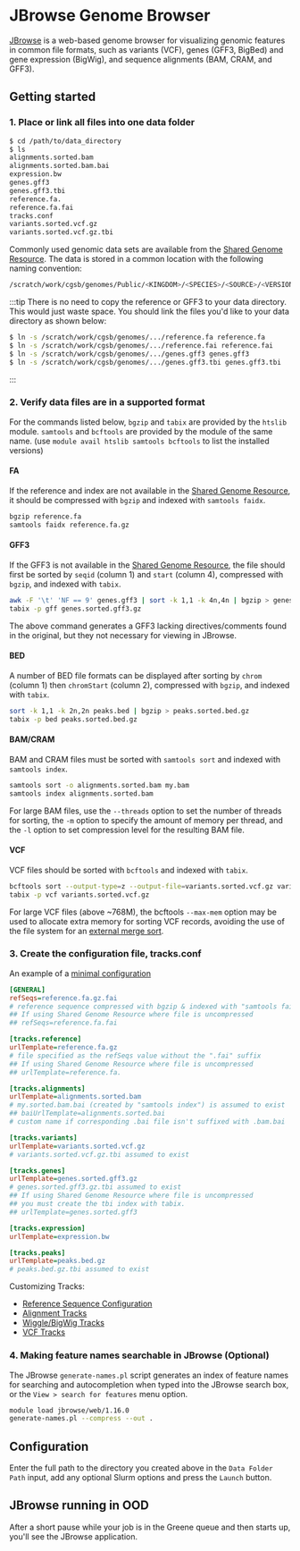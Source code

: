 # JBrowse Genome Browser

[JBrowse](https://jbrowse.org/jbrowse1.html) is a web-based genome browser for visualizing genomic features in common file formats, such as variants (VCF), genes (GFF3, BigBed) and gene expression (BigWig), and sequence alignments (BAM, CRAM, and GFF3).

## Getting started

### 1. Place or link all files into one data folder
```bash
$ cd /path/to/data_directory
$ ls 
alignments.sorted.bam
alignments.sorted.bam.bai
expression.bw
genes.gff3     
genes.gff3.tbi  
reference.fa.       
reference.fa.fai    
tracks.conf
variants.sorted.vcf.gz 
variants.sorted.vcf.gz.tbi
```
Commonly used genomic data sets are available from the [Shared Genome Resource](https://gencore.bio.nyu.edu/explore-the-new-shared-genome-resource/).  The data is stored in a common location with the following naming convention:
```bash
/scratch/work/cgsb/genomes/Public/<KINGDOM>/<SPECIES>/<SOURCE>/<VERSION>/
```
:::tip
There is no need to copy the reference or GFF3 to your data directory.  This would just waste space. You should link the files you'd like to your data directory as shown below:
```bash
$ ln -s /scratch/work/cgsb/genomes/.../reference.fa reference.fa
$ ln -s /scratch/work/cgsb/genomes/.../reference.fai reference.fai
$ ln -s /scratch/work/cgsb/genomes/.../genes.gff3 genes.gff3
$ ln -s /scratch/work/cgsb/genomes/.../genes.gff3.tbi genes.gff3.tbi
```
:::

### 2. Verify data files are in a supported format
For the commands listed below, `bgzip` and `tabix` are provided by the `htslib` module. `samtools` and `bcftools` are provided by the module of the same name. (use `module avail htslib samtools bcftools` to list the installed versions)

#### FA
If the reference and index are not available in the [Shared Genome Resource](https://gencore.bio.nyu.edu/explore-the-new-shared-genome-resource/), it should be compressed with `bgzip` and indexed with `samtools faidx`.
```bash
bgzip reference.fa
samtools faidx reference.fa.gz
```

#### GFF3
If the GFF3 is not available in the [Shared Genome Resource](https://gencore.bio.nyu.edu/explore-the-new-shared-genome-resource/), the file should first be sorted by `seqid` (column 1) and `start` (column 4), compressed with `bgzip`, and indexed with `tabix`.
```bash
awk -F '\t' 'NF == 9' genes.gff3 | sort -k 1,1 -k 4n,4n | bgzip > genes.sorted.gff3.gz
tabix -p gff genes.sorted.gff3.gz
```
The above command generates a GFF3 lacking directives/comments found in the original, but they not necessary for viewing in JBrowse.

#### BED
A number of BED file formats can be displayed after sorting by `chrom` (column 1) then `chromStart` (column 2), compressed with `bgzip`, and indexed with `tabix`.
```bash
sort -k 1,1 -k 2n,2n peaks.bed | bgzip > peaks.sorted.bed.gz
tabix -p bed peaks.sorted.bed.gz
```

#### BAM/CRAM
BAM and CRAM files must be sorted with `samtools sort` and indexed with `samtools index`.
```bash
samtools sort -o alignments.sorted.bam my.bam
samtools index alignments.sorted.bam
```

For large BAM files, use the `--threads` option to set the number of threads for sorting, the `-m` option to specify the amount of memory per thread, and the `-l` option to set compression level for the resulting BAM file.

#### VCF
VCF files should be sorted with `bcftools` and indexed with `tabix`.
```bash
bcftools sort --output-type=z --output-file=variants.sorted.vcf.gz variants.vcf
tabix -p vcf variants.sorted.vcf.gz
```

For large VCF files (above ~768M), the bcftools `--max-mem` option may be used to allocate extra memory for sorting VCF records, avoiding the use of the file system for an [external merge sort](https://en.wikipedia.org/wiki/External_sorting#External_merge_sort).

### 3. Create the configuration file, tracks.conf

An example of a [minimal configuration](https://jbrowse.org/docs/minimal.html)
```ini
[GENERAL]
refSeqs=reference.fa.gz.fai
# reference sequence compressed with bgzip & indexed with "samtools faidx"
## If using Shared Genome Resource where file is uncompressed
## refSeqs=reference.fa.fai

[tracks.reference]
urlTemplate=reference.fa.gz
# file specified as the refSeqs value without the ".fai" suffix
## If using Shared Genome Resource where file is uncompressed
## urlTemplate=reference.fa.

[tracks.alignments]
urlTemplate=alignments.sorted.bam
# my.sorted.bam.bai (created by "samtools index") is assumed to exist
## baiUrlTemplate=alignments.sorted.bai
# custom name if corresponding .bai file isn't suffixed with .bam.bai

[tracks.variants]
urlTemplate=variants.sorted.vcf.gz
# variants.sorted.vcf.gz.tbi assumed to exist

[tracks.genes]
urlTemplate=genes.sorted.gff3.gz
# genes.sorted.gff3.gz.tbi assumed to exist
## If using Shared Genome Resource where file is uncompressed
## you must create the tbi index with tabix.
## urlTemplate=genes.sorted.gff3

[tracks.expression]
urlTemplate=expression.bw

[tracks.peaks]
urlTemplate=peaks.bed.gz
# peaks.bed.gz.tbi assumed to exist
```
Customizing Tracks:
-   [Reference Sequence Configuration](https://jbrowse.org/docs/reference_sequence.html)
-   [Alignment Tracks](https://jbrowse.org/docs/alignments.html)
-   [Wiggle/BigWig Tracks](https://jbrowse.org/docs/bigwig.html)
-   [VCF Tracks](https://jbrowse.org/docs/variants.html)

### 4. Making feature names searchable in JBrowse (Optional)

The JBrowse `generate-names.pl` script generates an index of feature names for searching and autocompletion when typed into the JBrowse search box, or the `View > search for features` menu option.
```bash
module load jbrowse/web/1.16.0
generate-names.pl --compress --out .
```

## Configuration

Enter the full path to the directory you created above in the `Data Folder Path` input, add any optional Slurm options and press the `Launch` button.


## JBrowse running in OOD

After a short pause while your job is in the Greene queue and then starts up, you'll see the JBrowse application.

